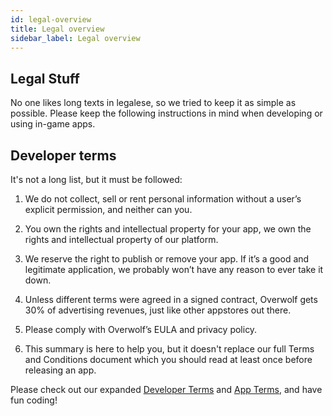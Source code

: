 ```yaml
---
id: legal-overview
title: Legal overview
sidebar_label: Legal overview
---
```


## Legal Stuff

No one likes long texts in legalese, so we tried to keep it as simple as possible. Please keep the following instructions in mind when developing or using in-game apps. 

## Developer terms

It's not a long list, but it must be followed:

1. We do not collect, sell or rent personal information without a user’s explicit permission, and neither can you.

2. You own the rights and intellectual property for your app, we own the rights and intellectual property of our platform.

3. We reserve the right to publish or remove your app. If it’s a good and legitimate application, we probably won’t have any reason to ever take it down.

4. Unless different terms were agreed in a signed contract, Overwolf gets 30% of advertising revenues, just like other appstores out there.

5. Please comply with Overwolf’s EULA and privacy policy.

6. This summary is here to help you, but it doesn't replace our full Terms and Conditions document which you should read at least once before releasing an app.

Please check out our expanded [Developer Terms](legal-developers-terms) and [App Terms](legal-app-terms), and have fun coding!
